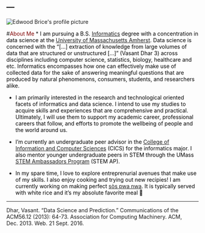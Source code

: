 ---
---
<link rel="stylesheet" href="edwoodbrice_styles" type="text/css">

<img src="images/EB_Boston_Version3.svg" alt="Edwood Brice's profile picture" class = "center">

#<span style="color:maroon">About Me</span>
* <span style="color:black">I am pursuing a B.S. [Informatics](https://www.cics.umass.edu/informatics) degree with a concentration in data science at the [University of Massachusetts Amherst](https://www.umass.edu). Data science is concerned with the “[...] extraction of knowledge from large volumes of data that are structured or unstructured [...]” (Vasant Dhar 3) across disciplines including computer science, statistics, biology, healthcare and etc. Informatics encompasses how one can effectively make use of collected data for the sake of answering meaningful questions that are produced by natural phenomenons, consumers, students, and researchers alike.</span> 

* <span style="color:black"> I am primarily interested in the research and technological oriented facets of informatics and data science. I intend to use my studies to acquire skills and experiences that are comprehensive and practical. Ultimately, I will use them to support my academic career, professional careers that follow, and efforts to promote the wellbeing of people and the world around us.</span> 

* <span style="color:black"> I'm currently an undergraduate peer advisor in the [College of Information and Computer Sciences](https://www.cics.umass.edu/) (CICS) for the informatics major. I also mentor younger undergraduate peers in STEM through the UMass [STEM Ambassadors Program](https://www.stemapumass.org/) (STEM AP).</span> 

* <span style="color:black"> In my spare time, I love to explore entreprenurial avenues that make use of my skills. I also enjoy cooking and trying out new recipies! I am currently working on making perfect [sòs pwa nwa](http://loveforhaitianfood.com/sos-pwa-nwa-black-bean-puree-2/). It is typically served with white rice and it's my absolute favorite meal 🍛 </span> 

***

Dhar, Vasant. "Data Science and Prediction." Communications of the ACM56.12 (2013): 64-73. Association for Computing Machinery. ACM, Dec. 2013. Web. 21 Sept. 2016.
